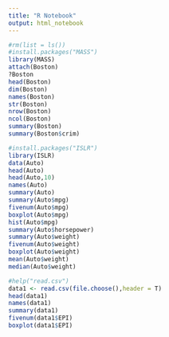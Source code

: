 ---
title: "R Notebook"
output: html_notebook
---

```{r bost}
#rm(list = ls())
#install.packages("MASS")
library(MASS)
attach(Boston)
?Boston
head(Boston)
dim(Boston)
names(Boston)
str(Boston)
nrow(Boston)
ncol(Boston)
summary(Boston)
summary(Boston$crim)
```


```{r auto}
#install.packages("ISLR")
library(ISLR)
data(Auto)
head(Auto)
head(Auto,10)
names(Auto)
summary(Auto)
summary(Auto$mpg)
fivenum(Auto$mpg)
boxplot(Auto$mpg)
hist(Auto$mpg)
summary(Auto$horsepower)
summary(Auto$weight)
fivenum(Auto$weight)
boxplot(Auto$weight)
mean(Auto$weight)
median(Auto$weight)
```
```{r csv_prac}
#help("read.csv")
data1 <- read.csv(file.choose(),header = T)
head(data1)
names(data1)
summary(data1)
fivenum(data1$EPI)
boxplot(data1$EPI)
```